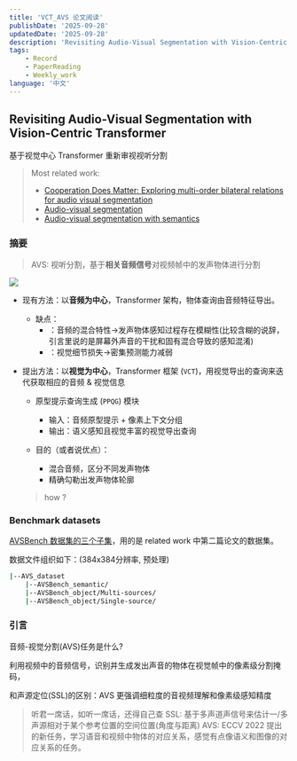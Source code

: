 ```yaml
---
title: 'VCT_AVS 论文阅读'
publishDate: '2025-09-28'
updatedDate: '2025-09-28'
description: 'Revisiting Audio-Visual Segmentation with Vision-Centric Transformer——论文研读'
tags:
    - Record
    - PaperReading
    - Weekly_work
language: '中文'
---
```


## Revisiting Audio-Visual Segmentation with Vision-Centric Transformer

基于视觉中心 Transformer 重新审视视听分割

> Most related work:
> - [Cooperation Does Matter: Exploring multi-order bilateral relations for audio visual segmentation](https://arxiv.org/abs/2312.06462)
> - [Audio-visual segmentation](https://arxiv.org/abs/2207.05042)
> - [Audio-visual segmentation with semantics](https://arxiv.org/abs/2301.13190)

### 摘要

> AVS: 视听分割，基于**相关音频信号**对视频帧中的发声物体进行分割

![](./img/A_V_centric.jpeg)

+ 现有方法：以**音频为中心**，Transformer 架构，物体查询由音频特征导出。

    - 缺点：
        - ：音频的混合特性->发声物体感知过程存在模糊性(比较含糊的说辞，引言里说的是屏幕外声音的干扰和固有混合导致的感知混淆)
        - ：视觉细节损失->密集预测能力减弱

+ 提出方法：以**视觉为中心**，Transformer 框架 (`VCT`)，用视觉导出的查询来迭代获取相应的音频 & 视觉信息

    - 原型提示查询生成 (`PPQG`) 模块
        - 输入：音频原型提示 + 像素上下文分组
        - 输出：语义感知且视觉丰富的视觉导出查询
    - 目的（或者说优点）：

        - 混合音频，区分不同发声物体
        - 精确勾勒出发声物体轮廓

    > how ?

### Benchmark datasets

[AVSBench 数据集的三个子集](https://github.com/OpenNLPLab/AVSBench)，用的是 related work 中第二篇论文的数据集。

数据文件组织如下：(384x384分辨率, 预处理)

```bash
|--AVS_dataset
    |--AVSBench_semantic/
    |--AVSBench_object/Multi-sources/
    |--AVSBench_object/Single-source/
```

### 引言

音频-视觉分割(AVS)任务是什么?

利用视频中的音频信号，识别并生成发出声音的物体在视觉帧中的像素级分割掩码，

和声源定位(SSL)的区别：AVS 更强调细粒度的音视频理解和像素级感知精度

> 听君一席话，如听一席话，还得自己查
> SSL: 基于多声道声信号来估计一/多声源相对于某个参考位置的空间位置(角度与距离)
> AVS: ECCV 2022 提出的新任务，学习语音和视频中物体的对应关系，感觉有点像语义和图像的对应关系的任务。



